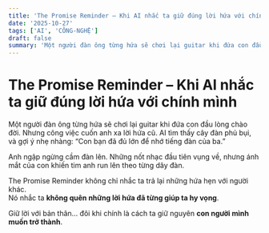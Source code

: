 ```yaml
---
title: 'The Promise Reminder – Khi AI nhắc ta giữ đúng lời hứa với chính mình'
date: '2025-10-27'
tags: ['AI', 'CÔNG-NGHỆ']
draft: false
summary: 'Một người đàn ông từng hứa sẽ chơi lại guitar khi đứa con đầu lòng chào đời. Nhưng công việc cuốn an'
---
```


# The Promise Reminder – Khi AI nhắc ta giữ đúng lời hứa với chính mình

Một người đàn ông từng hứa sẽ chơi lại guitar khi đứa con đầu lòng chào đời. Nhưng công việc cuốn anh xa lời hứa cũ. AI tìm thấy cây đàn phủ bụi, và gợi ý nhẹ nhàng: “Con bạn đã đủ lớn để nhớ tiếng đàn của ba.”

Anh ngập ngừng cầm đàn lên. Những nốt nhạc đầu tiên vụng về, nhưng ánh mắt của con khiến tim anh run lên theo từng dây đàn.

The Promise Reminder không chỉ nhắc ta trả lại những hứa hẹn với người khác.  
Nó nhắc ta **không quên những lời hứa đã từng giúp ta hy vọng**.

Giữ lời với bản thân… đôi khi chính là cách ta giữ nguyên **con người mình muốn trở thành**.